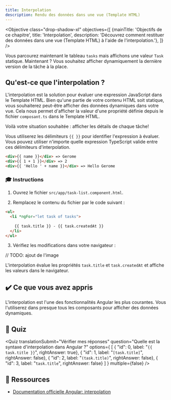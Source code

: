 ```yaml
---
title: Interpolation
description: Rendu des données dans une vue (Template HTML)
---
```



<Objective class="drop-shadow-xl" objectives={[
    {mainTitle: 'Objectifs de ce chapitre', title: 'Interpolation', description: 'Découvrez comment restituer des données dans une vue (Template HTML) à l\'aide de l\'interpolation.'},
]} />


Vous parcourez maintenant le tableau `tasks` mais affichons une valeur `Task` statique.
Maintenant ? Vous souhaitez afficher dynamiquement la dernière version de la tâche à la place.

## Qu'est-ce que l'interpolation ?

L'interpolation est la solution pour évaluer une expression JavaScript dans le Template HTML.
Bien qu'une partie de votre contenu HTML soit statique, vous souhaiterez peut-être afficher des données dynamiques dans votre vue.
Cela nous permet d'afficher la valeur d'une propriété définie depuis le fichier `composant.ts` dans le Template HTML.

Voilà votre situation souhaitée : afficher les détails de chaque tâche!

Vous utiliserez les délimiteurs `{{ }}` pour identifier l'expression à évaluer.
Vous pouvez utiliser n'importe quelle expression TypeScript valide entre ces délimiteurs d'interpolation.

```html
<div>{{ name }}</div> => Gerome
<div>{{ 1 + 1 }}</div> => 2
<div>{{ 'Hello ' + name }}</div> => Hello Gerome
```

### 🎓 Instructions

1. Ouvrez le fichier `src/app/task-list.component.html`.

2. Remplacez le contenu du fichier par le code suivant :

```html ins={"Ajoutez une interpolation et transmettez-lui une propriété de tâche": 3-4}
<ul>
  <li *ngFor="let task of tasks">
      
    {{ task.title }} - {{ task.createdAt }}
  </li>
</ul>
```

3. Vérifiez les modifications dans votre navigateur :

// TODO: ajout de l'image

L'interpolation évalue les propriétés `task.title` et `task.createdAt` et affiche les valeurs dans le navigateur.

## ✔️ Ce que vous avez appris

L'interpolation est l'une des fonctionnalités Angular les plus courantes. Vous l'utiliserez dans presque tous les composants pour afficher des données dynamiques.

## 🚦 Quiz

<Quiz
    translationSubmit="Vérifier mes réponses"
    question="Quelle est la syntaxe d'interpolation dans Angular ?"
    options={
        [
            { "id": 0, label: "`{{ task.title }}`", rightAnswer: true},
            { "id": 1, label: "`[task.title]`", rightAnswer: false},
            { "id": 2, label: "`(task.title)`", rightAnswer: false},
            { "id": 3, label: "`task.title`", rightAnswer: false}
        ]
    }
    multiple={false}
/>

## 🔗 Ressources

- <a href="https://angular.dev/guide/templates/interpolation" target="_blank">Documentation officielle Angular: interpolation</a>
